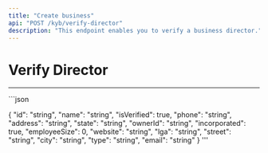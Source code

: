 ```yaml
---
title: "Create business"
api: "POST /kyb/verify-director"
description: "This endpoint enables you to verify a business director."
---
```


# Verify Director

---

<ResponseExample>
```json

{
  "id": "string",
  "name": "string",
  "isVerified": true,
  "phone": "string",
  "address": "string",
  "state": "string",
  "ownerId": "string",
  "incorporated": true,
  "employeeSize": 0,
  "website": "string",
  "lga": "string",
  "street": "string",
  "city": "string",
  "type": "string",
  "email": "string"
}
'''

</ResponseExample>